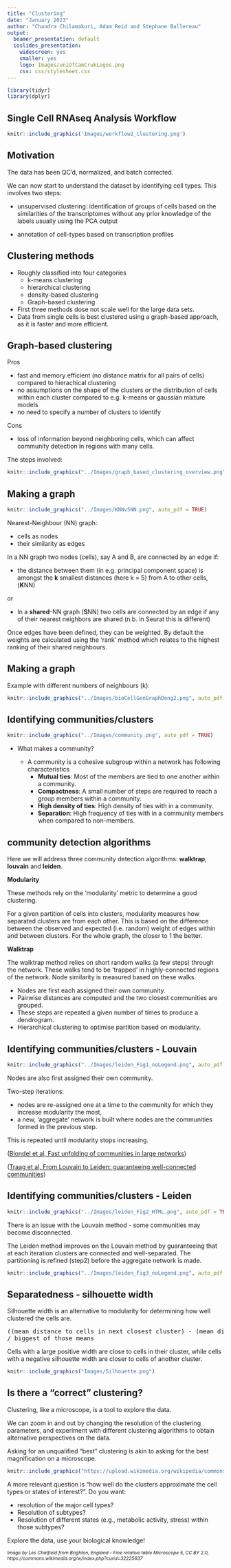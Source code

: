 ```yaml
---
title: "Clustering"
date: "January 2023"
author: "Chandra Chilamakuri, Adam Reid and Stephane Ballereau"
output:
  beamer_presentation: default
  ioslides_presentation:
    widescreen: yes
    smaller: yes
    logo: Images/uniOfCamCrukLogos.png
    css: css/stylesheet.css
---
```


```r
library(tidyr)
library(dplyr)
```

## Single Cell RNAseq Analysis Workflow

```r
knitr::include_graphics('Images/workflow2_clustering.png')
```

## Motivation

The data has been QC'd, normalized, and batch corrected.
  
We can now start to understand the dataset by identifying cell types. This involves two steps:

* unsupervised clustering: identification of groups of cells based on the
similarities of the transcriptomes without any prior knowledge of the labels
usually using the PCA output

* annotation of cell-types based on transcription profiles


## Clustering methods

* Roughly classified into four categories
  * k-means clustering
  * hierarchical clustering
  * density-based clustering
  * Graph-based clustering

* First three methods dose not scale well for the large data sets. 
* Data from single cells is best clustered using a graph-based approach, as it is faster and more efficient.

## Graph-based clustering

Pros

  * fast and memory efficient (no distance matrix for all pairs of cells) compared to hierachical clustering
  * no assumptions on the shape of the clusters or the distribution of cells
  within each cluster compared to e.g. k-means or gaussian mixture models
  * no need to specify a number of clusters to identify


Cons

  * loss of information beyond neighboring cells, which can affect community
  detection in regions with many cells.

The steps involved:

```r
knitr::include_graphics("../Images/graph_based_clustering_overview.png", auto_pdf = TRUE)
```

## Making a graph

```r
knitr::include_graphics("../Images/KNNvSNN.png", auto_pdf = TRUE)
```

Nearest-Neighbour (NN) graph:

  * cells as nodes
  * their similarity as edges

In a NN graph two nodes (cells), say A and B, are connected by an edge if:

* the distance between them (in e.g. principal component space) is amongst the **k** smallest distances (here k = 5) from A to other cells, (**K**NN) 

or  

* In a **shared**-NN graph (**S**NN) two cells are connected by an edge if any of their nearest neighbors are shared (n.b. in Seurat this is different)
  
Once edges have been defined, they can be weighted. By default the weights are calculated using the 'rank' method which relates to the highest ranking of their shared neighbours. 

<p class="forceBreak"></p>


## Making a graph

Example with different numbers of neighbours (k):

```r
knitr::include_graphics("../Images/bioCellGenGraphDeng2.png", auto_pdf = TRUE)
```

## Identifying communities/clusters {.smaller}


```r
knitr::include_graphics("../Images/community.png", auto_pdf = TRUE)
```

* What makes a community?

  * A community is a cohesive subgroup within a network has following characteristics
    * **Mutual ties**: Most of the members are tied to one another within a community.
    * **Compactness**: A small number of steps are required to reach a group members within a community.
    * **High density of ties**: High density of ties with in a community.
    * **Separation**: High frequency of ties with in a community members when compared to non-members.


## community detection algorithms

Here we will address three community detection algorithms: **walktrap**, **louvain** and **leiden**.

**Modularity**

These methods rely on the ‘modularity’ metric to determine a good clustering. 

For a given partition of cells into clusters, modularity measures how separated clusters are from each other. This is based on the difference between the observed and expected (i.e. random) weight of edges within and between clusters. For the whole graph, the closer to 1 the better.

**Walktrap**

The walktrap method relies on short random walks (a few steps) through the network. These walks tend to be 'trapped' in highly-connected regions of the network. Node similarity is measured based on these walks.

* Nodes are first each assigned their own community.
* Pairwise distances are computed and the two closest communities are grouped.
* These steps are repeated a given number of times to produce a dendrogram.
* Hierarchical clustering to optimise partition based on modularity.

## Identifying communities/clusters - Louvain

```r
knitr::include_graphics("../Images/leiden_Fig1_noLegend.png", auto_pdf = TRUE)
```

Nodes are also first assigned their own community.

Two-step iterations:

* nodes are re-assigned one at a time to the community for which they increase modularity the most,
* a new, 'aggregate' network is built where nodes are the communities formed in the previous step.

This is repeated until modularity stops increasing.

([Blondel et al, Fast unfolding of communities in large networks](https://iopscience.iop.org/article/10.1088/1742-5468/2008/10/P10008/meta))

([Traag et al, From Louvain to Leiden: guaranteeing well-connected communities](https://www.nature.com/articles/s41598-019-41695-z))

## Identifying communities/clusters - Leiden {.smaller}

```r
knitr::include_graphics("../Images/leiden_Fig2_HTML.png", auto_pdf = TRUE)
```

There is an issue with the Louvain method - some communities may become disconnected.

The Leiden method improves on the Louvain method by guaranteeing that at each iteration clusters are connected and well-separated. The partitioning is refined (step2) before the aggregate network is made.

```r
knitr::include_graphics("../Images/leiden_Fig3_noLegend.png", auto_pdf = TRUE)
```

## Separatedness - silhouette width

Silhouette width is an alternative to modularity for determining how well clustered the cells are.

<pre>
((mean distance to cells in next closest cluster) - (mean distance to other cells in same cluster)) 
/ biggest of those means  
</pre>

Cells with a large positive width are close to cells in their cluster, while
cells with a negative silhouette width are closer to cells of another cluster.

```r
knitr::include_graphics("Images/Silhouette.png")
```

## Is there a "correct" clustering?

Clustering, like a microscope, is a tool to explore the data. 

We can zoom in and out by changing the resolution of the clustering parameters, and
experiment with different clustering algorithms to obtain alternative perspectives on the data.

Asking for an unqualified “best” clustering is akin to asking for the best magnification on a microscope.


```r
knitr::include_graphics("https://upload.wikimedia.org/wikipedia/commons/5/53/Fine_rotative_table_Microscope_5_%2812996283235%29.jpg", auto_pdf = TRUE)
```

A more relevant question is “how well do the clusters approximate the cell types or states of interest?”. Do you want:

* resolution of the major cell types? 
* Resolution of subtypes? 
* Resolution of different states (e.g., metabolic activity, stress) within those subtypes? 

Explore the data, use your biological knowledge!

<p style="font-size:8pt; font-style:italic">
Image by Les Chatfield from Brighton, England - Fine rotative table Microscope 5, CC BY 2.0, https://commons.wikimedia.org/w/index.php?curid=32225637
</p>
